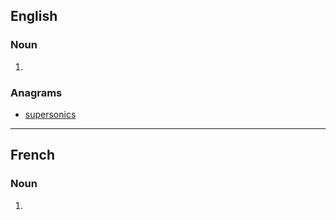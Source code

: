 {{also|perçussions}}

==English==

===Noun===
{{head|en|noun plural form}}

# {{plural of|percussion|lang=en}}

===Anagrams===
* [[supersonics#English|supersonics]]

----

==French==

===Noun===
{{head|fr|noun plural form|g=f}}

# {{plural of|percussion|lang=fr}}